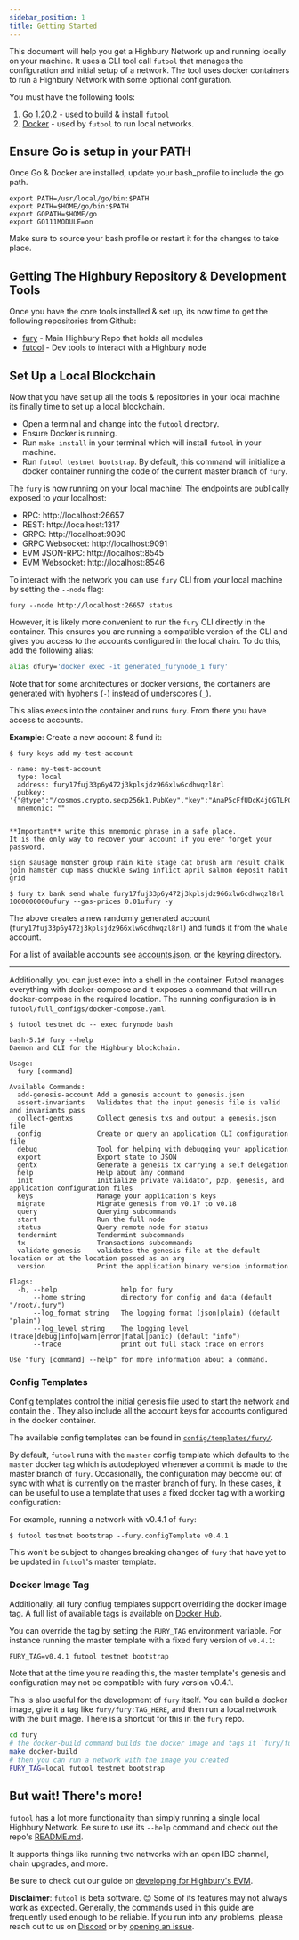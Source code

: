 ```yaml
---
sidebar_position: 1
title: Getting Started
---
```


This document will help you get a Highbury Network up and running locally on your machine. It uses a CLI tool call `futool` that manages the configuration and initial setup of a network. The tool uses docker containers to run a Highbury Network with some optional configuration.

You must have the following tools:

1. [Go 1.20.2](https://golang.org/doc/install) - used to build & install `futool`
2. [Docker](https://docs.docker.com/get-docker/) - used by `futool` to run local networks.

## Ensure Go is setup in your PATH

Once Go & Docker are installed, update your bash_profile to include the go path.

```
export PATH=/usr/local/go/bin:$PATH
export PATH=$HOME/go/bin:$PATH
export GOPATH=$HOME/go
export GO111MODULE=on
```

Make sure to source your bash profile or restart it for the changes to take place.

## Getting The Highbury Repository & Development Tools

Once you have the core tools installed & set up, its now time to get the following repositories from Github:

- [fury](https://github.com/Four4Two/fury) - Main Highbury Repo that holds all modules
- [futool](https://github.com/Four4Two/futool) - Dev tools to interact with a Highbury node

## Set Up a Local Blockchain

Now that you have set up all the tools & repositories in your local machine its finally time to set up a local blockchain.

- Open a terminal and change into the `futool` directory.
- Ensure Docker is running.
- Run `make install` in your terminal which will install `futool` in your machine.
- Run `futool testnet bootstrap`. By default, this command will initialize a docker container running the code of the current master branch of `fury`.

The `fury` is now running on your local machine! The endpoints are publically exposed to your localhost:

- RPC: http://localhost:26657
- REST: http://localhost:1317
- GRPC: http://localhost:9090
- GRPC Websocket: http://localhost:9091
- EVM JSON-RPC: http://localhost:8545
- EVM Websocket: http://localhost:8546

To interact with the network you can use `fury` CLI from your local machine by setting the `--node` flag:

```
fury --node http://localhost:26657 status
```

However, it is likely more convenient to run the `fury` CLI directly in the container. This ensures you are running a compatible version of the CLI and gives you access to the accounts configured in the local chain. To do this, add the following alias:

```bash
alias dfury='docker exec -it generated_furynode_1 fury'
```

Note that for some architectures or docker versions, the containers are generated with hyphens (`-`) instead of underscores (`_`).

This alias execs into the container and runs `fury`. From there you have access to accounts.

**Example**:
Create a new account & fund it:

```
$ fury keys add my-test-account

- name: my-test-account
  type: local
  address: fury17fuj33p6y472j3kplsjdz966xlw6cdhwqzl8rl
  pubkey: '{"@type":"/cosmos.crypto.secp256k1.PubKey","key":"AnaP5cFfUDcK4jOGTLPCUPGqtijViYmCAd7XRg7XTQib"}'
  mnemonic: ""


**Important** write this mnemonic phrase in a safe place.
It is the only way to recover your account if you ever forget your password.

sign sausage monster group rain kite stage cat brush arm result chalk join hamster cup mass chuckle swing inflict april salmon deposit habit grid

$ fury tx bank send whale fury17fuj33p6y472j3kplsjdz966xlw6cdhwqzl8rl 1000000000ufury --gas-prices 0.01ufury -y
```

The above creates a new randomly generated account (`fury17fuj33p6y472j3kplsjdz966xlw6cdhwqzl8rl`) and funds it from the `whale` account.

For a list of available accounts see [accounts.json](https://github.com/Four4Two/futool/blob/master/config/common/addresses.json), or the [keyring directory](https://github.com/Four4Two/futool/tree/master/config/templates/fury/master/initstate/.fury/keyring-test).

---

Additionally, you can just exec into a shell in the container. Futool manages everything with docker-compose and it exposes a command that will run docker-compose in the required location. The running configuration is in `futool/full_configs/docker-compose.yaml`.

```
$ futool testnet dc -- exec furynode bash

bash-5.1# fury --help
Daemon and CLI for the Highbury blockchain.

Usage:
  fury [command]

Available Commands:
  add-genesis-account Add a genesis account to genesis.json
  assert-invariants   Validates that the input genesis file is valid and invariants pass
  collect-gentxs      Collect genesis txs and output a genesis.json file
  config              Create or query an application CLI configuration file
  debug               Tool for helping with debugging your application
  export              Export state to JSON
  gentx               Generate a genesis tx carrying a self delegation
  help                Help about any command
  init                Initialize private validator, p2p, genesis, and application configuration files
  keys                Manage your application's keys
  migrate             Migrate genesis from v0.17 to v0.18
  query               Querying subcommands
  start               Run the full node
  status              Query remote node for status
  tendermint          Tendermint subcommands
  tx                  Transactions subcommands
  validate-genesis    validates the genesis file at the default location or at the location passed as an arg
  version             Print the application binary version information

Flags:
  -h, --help                help for fury
      --home string         directory for config and data (default "/root/.fury")
      --log_format string   The logging format (json|plain) (default "plain")
      --log_level string    The logging level (trace|debug|info|warn|error|fatal|panic) (default "info")
      --trace               print out full stack trace on errors

Use "fury [command] --help" for more information about a command.
```

### Config Templates

Config templates control the initial genesis file used to start the network and contain the . They also include all the account keys for accounts configured in the docker container.

The available config templates can be found in [`config/templates/fury/`](https://github.com/Four4Two/futool/tree/master/config/templates/fury).

By default, `futool` runs with the `master` config template which defaults to the `master` docker tag which is autodeployed whenever a commit is made to the master branch of `fury`. Occasionally, the configuration may become out of sync with what is currently on the master branch of fury. In these cases, it can be useful to use a template that uses a fixed docker tag with a working configuration:

For example, running a network with v0.4.1 of `fury`:

```
$ futool testnet bootstrap --fury.configTemplate v0.4.1
```

This won't be subject to changes breaking changes of `fury` that have yet to be updated in `futool`'s master template.

### Docker Image Tag

Additionally, all fury confiug templates support overriding the docker image tag. A full list of available tags is available on [Docker Hub](https://hub.docker.com/r/fury/fury/tags).

You can override the tag by setting the `FURY_TAG` environment variable. For instance running the master template with a fixed fury version of `v0.4.1`:

```
FURY_TAG=v0.4.1 futool testnet bootstrap
```

Note that at the time you're reading this, the master template's genesis and configuration may not be compatible with fury version v0.4.1.

This is also useful for the development of `fury` itself. You can build a docker image, give it a tag like `fury/fury:TAG_HERE`, and then run a local network with the built image. There is a shortcut for this in the `fury` repo.

```bash
cd fury
# the docker-build command builds the docker image and tags it `fury/fury:local`
make docker-build
# then you can run a network with the image you created
FURY_TAG=local futool testnet bootstrap
```

## But wait! There's more!

`futool` has a lot more functionality than simply running a single local Highbury Network. Be sure to use its `--help` command and check out the repo's [README.md](https://github.com/Four4Two/futool/blob/master/README.md).

It supports things like running two networks with an open IBC channel, chain upgrades, and more.

Be sure to check out our guide on [developing for Highbury's EVM](../ethereum/development).

**Disclaimer**: `futool` is beta software. 😊 Some of its features may not always work as expected. Generally, the commands used in this guide are frequently used enough to be reliable. If you run into any problems, please reach out to us on [Discord](https://discord.gg/QzaJtR77WB) or by [opening an issue](https://github.com/Four4Two/futool/issues/new).
